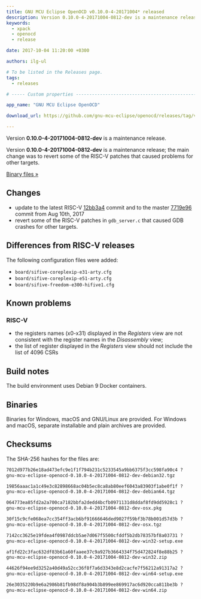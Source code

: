 ```yaml
---
title: GNU MCU Eclipse OpenOCD v0.10.0-4-20171004* released
description: Version 0.10.0-4-20171004-0812-dev is a maintenance release of GNU MCU Eclipse OpenOCD.
keywords:
  - xpack
  - openocd
  - release

date: 2017-10-04 11:20:00 +0300

authors: ilg-ul

# To be listed in the Releases page.
tags:
  - releases

# ----- Custom properties -----------------------------------------------------

app_name: "GNU MCU Eclipse OpenOCD"

download_url: https://github.com/gnu-mcu-eclipse/openocd/releases/tag/v0.10.0-4-20171004-0812-dev

---
```


<head><title>{frontMatter.title}</title></head>

Version **0.10.0-4-20171004-0812-dev** is a maintenance release.

<!-- truncate -->

Version **0.10.0-4-20171004-0812-dev** is a maintenance release; the main change was to revert some of the RISC-V patches that caused problems for other targets.

<!-- truncate -->

<p><a href={frontMatter.download_url}>Binary files »</a></p>

## Changes

* update to the latest RISC-V [12bb3a4](https://github.com/gnu-mcu-eclipse/openocd/commit/12bb3a4fd4a3fe52e15ff01dfff1a7a723d46463) commit and to the master [7719e96](https://github.com/gnu-mcu-eclipse/openocd/commit/7719e9618e753ac41a46a2488dfba549ac578891) commit from Aug 10th, 2017
* revert some of the RISC-V patches in `gdb_server.c` that caused GDB crashes for other targets.

## Differences from RISC-V releases

The following configuration files were added:

* `board/sifive-coreplexip-e31-arty.cfg`
* `board/sifive-coreplexip-e51-arty.cfg`
* `board/sifive-freedom-e300-hifive1.cfg`

## Known problems

### RISC-V

* the registers names (x0-x31) displayed in the _Registers_ view are not consistent with the register names in the _Disassembly_ view;
* the list of register displayed in the _Registers_ view should not include the list of 4096 CSRs

## Build notes

The build environment uses Debian 9 Docker containers.

## Binaries

Binaries for Windows, macOS and GNU/Linux are provided. For Windows and macOS, separate installable and plain archives are provided.

## Checksums

The SHA-256 hashes for the files are:

```txt
7012d977b26e18ad473efc9e1f1f794b231c5233545a9bb6375f3cc598fa90c4 ?
gnu-mcu-eclipse-openocd-0.10.0-4-20171004-0812-dev-debian32.tgz

19856aaac1a1c49e3c82898668ac04b5ec8ca8ab80eef6043a83903f1abe0f1f ?
gnu-mcu-eclipse-openocd-0.10.0-4-20171004-0812-dev-debian64.tgz

064773ea85fd2a2a700ca7182bbfa2dedd4bcfb0971131d8ddaf8fd9dd5928c1 ?
gnu-mcu-eclipse-openocd-0.10.0-4-20171004-0812-dev-osx.pkg

30f15c9cfe068ea7cc354ff3acb6bf91666646ded9027f59bf3b78b001d57d3b ?
gnu-mcu-eclipse-openocd-0.10.0-4-20171004-0812-dev-osx.tgz

7142cc3625e19fdea4f0987ddcb5ae7d067f5500cfddf5b2db78357bf8a03731 ?
gnu-mcu-eclipse-openocd-0.10.0-4-20171004-0812-dev-win32-setup.exe

af1fd22c3fac632df83b61a60faaee37c9a927b3664334f75d472824f8e88b25 ?
gnu-mcu-eclipse-openocd-0.10.0-4-20171004-0812-dev-win32.zip

44626f94ee9d3252a40d49a52cc36f8f7a6d3343e8d2cacfe7f56212a91317a2 ?
gnu-mcu-eclipse-openocd-0.10.0-4-20171004-0812-dev-win64-setup.exe

26e3035220b9e6a2986b81fb98df8a904b3b899ee869917ac6d920cca811be3b ?
gnu-mcu-eclipse-openocd-0.10.0-4-20171004-0812-dev-win64.zip
```
